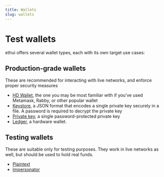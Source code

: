 ```yaml
---
title: Wallets
slug: wallets
---
```


# Test wallets

ethui offers several wallet types, each with its own target use cases:

## Production-grade wallets

These are recommended for interacting with live networks, and enforce proper security measures

- [HD Wallet](/docs/wallets/hdwallet), the one you may be most familiar with if you've used Metamask, Rabby, or other popular wallet
- [Keystore](/docs/wallets/keystore), a JSON format that encodes a single private key securely in a file. A password is required to decrypt the private key
- [Private key](/docs/wallets/pkey), a single password-protected private key
- [Ledger](/docs/wallets/ledger), a hardware wallet.

## Testing wallets

These are suitable only for testing purposes. They work in live networks as well, but should be used to hold real funds.

- [Plaintext](/docs/wallets/plaintext)
- [Impersonator](/docs/wallets/impersonator)
